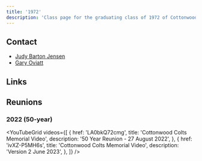 ```yaml
---
title: '1972'
description: 'Class page for the graduating class of 1972 of Cottonwood High School.'
---
```



## Contact

- [Judy Barton Jensen](mailto:chscolts72@gmail.com)
- [Gary Oviatt](goviatt@gmail.com)

## Links

<CardGrid>
  <LinkCard
    title="Class of '72 Homepage"
    href="https://sites.google.com/view/chscolts72/home"
    description="Reunions, census, in memoriam, missing people, feedback, all in one place."
  />
  <LinkCard
      title="Class of '72 Facebook Group"
      icon="facebook"
      href="https://www.facebook.com/groups/chscolts72"
      description="All class of '72 members are encouraged to join."
    />
</CardGrid>

## Reunions

### 2022 (50-year)


<YouTubeGrid
	videos={[
		{
			href: 'LA0bkQ72cmg',
			title: 'Cottonwood Colts Memorial Video',
			description: '50 Year Reunion - 27 August 2022',
		},
		{
			href: 'ivXZ-P5MH6s',
			title: 'Cottonwood Colts Memorial Video',
			description: 'Version 2 June 2023',
		},
	]}
/>
